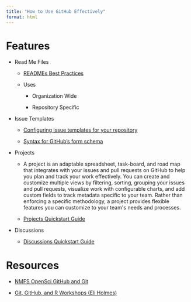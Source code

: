 ---
title: "How to Use GitHub Effectively"
format: html
---

# Features

-   Read Me Files

    -   [READMEs Best Practices](https://docs.github.com/en/repositories/managing-your-repositorys-settings-and-features/customizing-your-repository/about-readmes)

    -   Uses

        -   Organization Wide

        -   Repository Specific

-   Issue Templates

    -   [Configuring issue templates for your repository](https://docs.github.com/en/communities/using-templates-to-encourage-useful-issues-and-pull-requests/configuring-issue-templates-for-your-repository)

    -   [Syntax for GitHub's form schema](https://docs.github.com/en/communities/using-templates-to-encourage-useful-issues-and-pull-requests/syntax-for-githubs-form-schema)

-   Projects

    -   A project is an adaptable spreadsheet, task-board, and road map that integrates with your issues and pull requests on GitHub to help you plan and track your work effectively. You can create and customize multiple views by filtering, sorting, grouping your issues and pull requests, visualize work with configurable charts, and add custom fields to track metadata specific to your team. Rather than enforcing a specific methodology, a project provides flexible features you can customize to your team\'s needs and processes.

    -   [Projects Quickstart Guide](https://docs.github.com/en/issues/planning-and-tracking-with-projects/learning-about-projects/quickstart-for-projects)

-   Discussions

    -   [Discussions Quickstart Guide](https://docs.github.com/en/discussions/quickstart)

# Resources

-   [NMFS OpenSci GitHub and Git](https://nmfs-opensci.github.io/GitHub-Guide/)

-   [Git, GitHub, and R Workshops (Eli Holmes)](https://eeholmes.github.io/teaching/)
